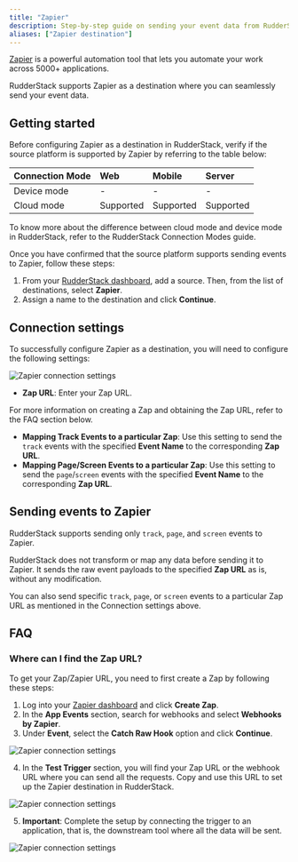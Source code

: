 ```yaml
---
title: "Zapier"
description: Step-by-step guide on sending your event data from RudderStack to Zapier.
aliases: ["Zapier destination"]
---
```


[Zapier](https://zapier.com/) is a powerful automation tool that lets you automate your work across 5000+ applications.

RudderStack supports Zapier as a destination where you can seamlessly send your event data.

## Getting started

Before configuring Zapier as a destination in RudderStack, verify if the source platform is supported by Zapier by referring to the table below:

| Connection Mode | Web | Mobile | Server |
| :--- | :--- | :--- | :--- |
| Device mode | - | - | - |
| Cloud mode | Supported  | Supported | Supported |

<div class="infoBlock">
To know more about the difference between cloud mode and device mode in RudderStack, refer to the <Link to="/destinations/rudderstack-connection-modes/">RudderStack Connection Modes</Link> guide.
</div>

Once you have confirmed that the source platform supports sending events to Zapier, follow these steps:

1. From your [RudderStack dashboard](https://app.rudderstack.com/), add a source. Then, from the list of destinations, select **Zapier**.
2. Assign a name to the destination and click **Continue**.

## Connection settings

To successfully configure Zapier as a destination, you will need to configure the following settings:

<img src="../../assets/event-stream-destinations/zapier-connection-settings.png" alt="Zapier connection settings" />

- **Zap URL**: Enter your Zap URL. 

<div class="infoBlock">
For more information on creating a Zap and obtaining the Zap URL, refer to the <Link to="#faq">FAQ</Link> section below.
</div>

- **Mapping Track Events to a particular Zap**: Use this setting to send the `track` events with the specified **Event Name** to the corresponding **Zap URL**.
- **Mapping Page/Screen Events to a particular Zap**: Use this setting to send the `page`/`screen` events with the specified **Event Name** to the corresponding **Zap URL**.

## Sending events to Zapier

<div class="infoBlock">
RudderStack supports sending only <Link to="/event-spec/standard-events/track/"><code class="inline-code">track</code></Link>, <Link to="/event-spec/standard-events/page/"><code class="inline-code">page</code></Link>, and <Link to="/event-spec/standard-events/screen/"><code class="inline-code">screen</code></Link> events to Zapier.
</div>

RudderStack does not transform or map any data before sending it to Zapier. It sends the raw event payloads to the specified **Zap URL** as is, without any modification.

You can also send specific `track`, `page`, or `screen` events to a particular Zap URL as mentioned in the <Link to="#connection-settings">Connection settings</Link> above.

## FAQ

### Where can I find the Zap URL?

To get your Zap/Zapier URL, you need to first create a Zap by following these steps:

1. Log into your <a href="https://zapier.com/app/dashboard">Zapier dashboard</a> and click **Create Zap**.
2. In the **App Events** section, search for webhooks and select **Webhooks by Zapier**.
3. Under **Event**, select the **Catch Raw Hook** option and click **Continue**.

<img src="../../assets/event-stream-destinations/create-zap-1.png" alt="Zapier connection settings" />

4. In the **Test Trigger** section, you will find your Zap URL or the webhook URL where you can send all the requests. Copy and use this URL to set up the Zapier destination in RudderStack.

<img src="../../assets/event-stream-destinations/create-zap-2.png" alt="Zapier connection settings" />

5. **Important**: Complete the setup by connecting the trigger to an application, that is, the downstream tool where all the data will be sent.

<img src="../../assets/event-stream-destinations/create-zap-3.png" alt="Zapier connection settings" />
